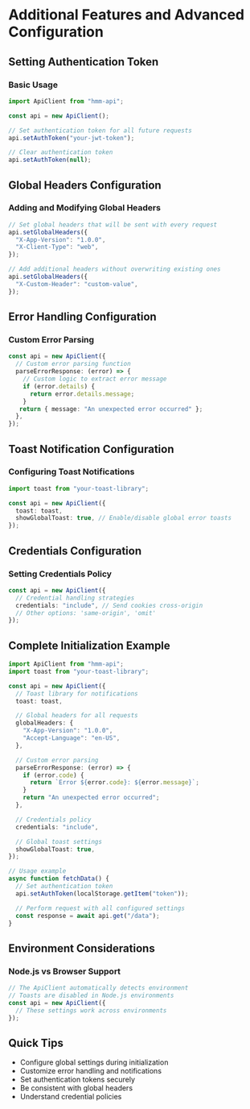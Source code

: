 # Additional Features and Advanced Configuration

## Setting Authentication Token

### Basic Usage

```typescript
import ApiClient from "hmm-api";

const api = new ApiClient();

// Set authentication token for all future requests
api.setAuthToken("your-jwt-token");

// Clear authentication token
api.setAuthToken(null);
```

## Global Headers Configuration

### Adding and Modifying Global Headers

```typescript
// Set global headers that will be sent with every request
api.setGlobalHeaders({
  "X-App-Version": "1.0.0",
  "X-Client-Type": "web",
});

// Add additional headers without overwriting existing ones
api.setGlobalHeaders({
  "X-Custom-Header": "custom-value",
});
```

## Error Handling Configuration

### Custom Error Parsing

```typescript
const api = new ApiClient({
  // Custom error parsing function
  parseErrorResponse: (error) => {
    // Custom logic to extract error message
    if (error.details) {
      return error.details.message;
    }
   return { message: "An unexpected error occurred" };
  },
});
```

## Toast Notification Configuration

### Configuring Toast Notifications

```typescript
import toast from "your-toast-library";

const api = new ApiClient({
  toast: toast,
  showGlobalToast: true, // Enable/disable global error toasts
});
```

## Credentials Configuration

### Setting Credentials Policy

```typescript
const api = new ApiClient({
  // Credential handling strategies
  credentials: "include", // Send cookies cross-origin
  // Other options: 'same-origin', 'omit'
});
```

## Complete Initialization Example

```typescript
import ApiClient from "hmm-api";
import toast from "your-toast-library";

const api = new ApiClient({
  // Toast library for notifications
  toast: toast,

  // Global headers for all requests
  globalHeaders: {
    "X-App-Version": "1.0.0",
    "Accept-Language": "en-US",
  },

  // Custom error parsing
  parseErrorResponse: (error) => {
    if (error.code) {
      return `Error ${error.code}: ${error.message}`;
    }
    return "An unexpected error occurred";
  },

  // Credentials policy
  credentials: "include",

  // Global toast settings
  showGlobalToast: true,
});

// Usage example
async function fetchData() {
  // Set authentication token
  api.setAuthToken(localStorage.getItem("token"));

  // Perform request with all configured settings
  const response = await api.get("/data");
}
```

## Environment Considerations

### Node.js vs Browser Support

```typescript
// The ApiClient automatically detects environment
// Toasts are disabled in Node.js environments
const api = new ApiClient({
  // These settings work across environments
});
```

## Quick Tips

- Configure global settings during initialization
- Customize error handling and notifications
- Set authentication tokens securely
- Be consistent with global headers
- Understand credential policies
